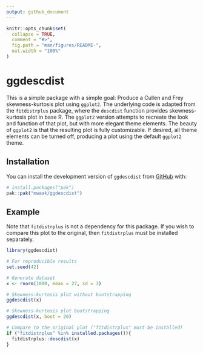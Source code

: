 ```yaml
---
output: github_document
---
```


<!-- README.md is generated from README.Rmd. Please edit that file -->

```r
knitr::opts_chunk$set(
  collapse = TRUE,
  comment = "#>",
  fig.path = "man/figures/README-",
  out.width = "100%"
)
```

# ggdescdist

<!-- badges: start -->
<!-- badges: end -->

This is a simple package with a simple goal: Produce a Cullen and Frey skewness-kurtosis plot using `ggplot2`. The underlying code is adapted from the `fitdistrplus` package, where the `descdist` function provides skewness-kurtosis plot in base R. The `ggplot2` version attempts to recreate the look and function of that plot, but with more elegant theme elements. The beauty of `ggplot2` is that the resulting plot is fully customizable. If desired, all theme elements can be turned off, producing a plot using the default `ggplot2` theme.

## Installation

You can install the development version of `ggdescdist` from [GitHub](https://github.com/) with:

``` r
# install.packages("pak")
pak::pak("mwaak/ggdescdist")
```

## Example

Note that `fitdistrplus` is not a dependency for this package. If you wish to compare this plot to the original, then `fitdistrplus` must be installed separately.

```r
library(ggdescdist)

# For reproducible results
set.seed(42)

# Generate dataset
x <- rnorm(1000, mean = 27, sd = 3)

# Skewness-kurtosis plot without bootstrapping
ggdescdist(x)

# Skewness-kurtosis plot bootstrapping
ggdescdist(x, boot = 20)

# Compare to the original plot ("fitdistrplus" must be installed)
if ("fitdistrplus" %in% installed.packages()){
  fitdistrplus::descdist(x)
}
```
